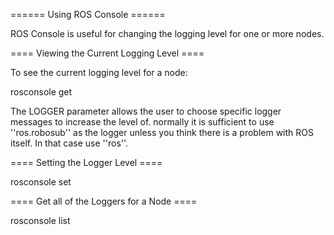 ====== Using ROS Console ======

ROS Console is useful for changing the logging level for one or more nodes.

==== Viewing the Current Logging Level ====

To see the current logging level for a node:

  rosconsole get <NODE> <LOGGER>
  
The LOGGER parameter allows the user to choose specific logger messages to increase the level of. normally it is sufficient to use ''ros.robosub'' as the logger unless you think there is a problem with ROS itself. In that case use ''ros''.

==== Setting the Logger Level ====

  rosconsole set <NODE> <LOGGER>
  
==== Get all of the Loggers for a Node ====

  rosconsole list <NODE>